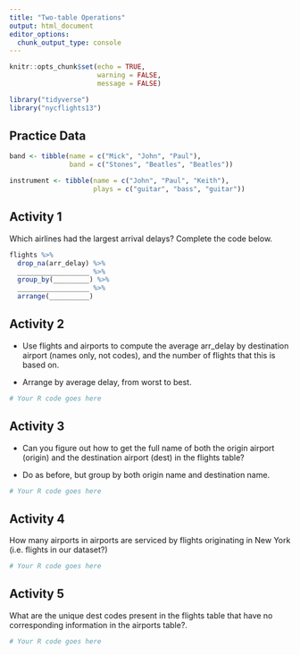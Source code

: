 ```yaml
---
title: "Two-table Operations"
output: html_document
editor_options: 
  chunk_output_type: console
---
```


```r
knitr::opts_chunk$set(echo = TRUE,
                      warning = FALSE,
                      message = FALSE)
```

```r
library("tidyverse")
library("nycflights13")
```


## Practice Data

```r
band <- tibble(name = c("Mick", "John", "Paul"),
               band = c("Stones", "Beatles", "Beatles"))

instrument <- tibble(name = c("John", "Paul", "Keith"),
                     plays = c("guitar", "bass", "guitar"))
```


## Activity 1

Which airlines had the largest arrival delays? Complete the code below. 


```r
flights %>%
  drop_na(arr_delay) %>%
  __________________ %>%
  group_by(_________) %>%
  __________________ %>%
  arrange(__________)
```


## Activity 2

- Use flights and airports to compute the average arr_delay by destination airport (names only, not codes), and the number of flights that this is based on.

- Arrange by average delay, from worst to best.

```r
# Your R code goes here
```


## Activity 3

- Can you figure out how to get the full name of both the origin airport (origin) and the destination airport (dest) in the flights table?

- Do as before, but group by both origin name and destination name.

```r
# Your R code goes here
```


## Activity 4

How many airports in airports are serviced by flights originating in New York (i.e. flights in our dataset?) 

```r
# Your R code goes here
```


## Activity 5

What are the unique dest codes present in the flights table that have no corresponding information in the airports table?.

```r
# Your R code goes here
```